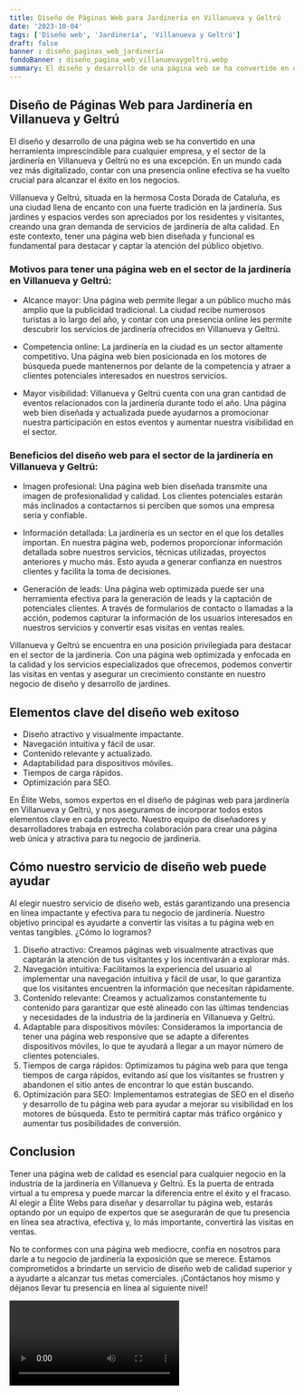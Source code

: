 ```yaml
---
title: Diseño de Páginas Web para Jardinería en Villanueva y Geltrú
date: '2023-10-04'
tags: ['Diseño web', 'Jardinería', 'Villanueva y Geltrú']
draft: false
banner : diseño_paginas_web_jardinería
fondoBanner : diseño_pagina_web_villanuevaygeltrú.webp
summary: El diseño y desarrollo de una página web se ha convertido en una herramienta imprescindible para cualquier empresa, y el sector de la jardinería en Villanueva y Geltrú no es una excepción. En un mundo cada vez más digitalizado, contar con una presencia online efectiva se ha vuelto crucial para alcanzar el éxito en los negocios.
---
```


## Diseño de Páginas Web para Jardinería en Villanueva y Geltrú

El diseño y desarrollo de una página web se ha convertido en una herramienta imprescindible para cualquier empresa, y el sector de la jardinería en Villanueva y Geltrú no es una excepción. En un mundo cada vez más digitalizado, contar con una presencia online efectiva se ha vuelto crucial para alcanzar el éxito en los negocios.

Villanueva y Geltrú, situada en la hermosa Costa Dorada de Cataluña, es una ciudad llena de encanto con una fuerte tradición en la jardinería. Sus jardines y espacios verdes son apreciados por los residentes y visitantes, creando una gran demanda de servicios de jardinería de alta calidad. En este contexto, tener una página web bien diseñada y funcional es fundamental para destacar y captar la atención del público objetivo.

### Motivos para tener una página web en el sector de la jardinería en Villanueva y Geltrú:

- Alcance mayor: Una página web permite llegar a un público mucho más amplio que la publicidad tradicional. La ciudad recibe numerosos turistas a lo largo del año, y contar con una presencia online les permite descubrir los servicios de jardinería ofrecidos en Villanueva y Geltrú.

- Competencia online: La jardinería en la ciudad es un sector altamente competitivo. Una página web bien posicionada en los motores de búsqueda puede mantenernos por delante de la competencia y atraer a clientes potenciales interesados en nuestros servicios.

- Mayor visibilidad: Villanueva y Geltrú cuenta con una gran cantidad de eventos relacionados con la jardinería durante todo el año. Una página web bien diseñada y actualizada puede ayudarnos a promocionar nuestra participación en estos eventos y aumentar nuestra visibilidad en el sector.

### Beneficios del diseño web para el sector de la jardinería en Villanueva y Geltrú:

- Imagen profesional: Una página web bien diseñada transmite una imagen de profesionalidad y calidad. Los clientes potenciales estarán más inclinados a contactarnos si perciben que somos una empresa seria y confiable.

- Información detallada: La jardinería es un sector en el que los detalles importan. En nuestra página web, podemos proporcionar información detallada sobre nuestros servicios, técnicas utilizadas, proyectos anteriores y mucho más. Esto ayuda a generar confianza en nuestros clientes y facilita la toma de decisiones.

- Generación de leads: Una página web optimizada puede ser una herramienta efectiva para la generación de leads y la captación de potenciales clientes. A través de formularios de contacto o llamadas a la acción, podemos capturar la información de los usuarios interesados en nuestros servicios y convertir esas visitas en ventas reales.

Villanueva y Geltrú se encuentra en una posición privilegiada para destacar en el sector de la jardinería. Con una página web optimizada y enfocada en la calidad y los servicios especializados que ofrecemos, podemos convertir las visitas en ventas y asegurar un crecimiento constante en nuestro negocio de diseño y desarrollo de jardines.

<GifSeo />

<Cta />

## Elementos clave del diseño web exitoso

- Diseño atractivo y visualmente impactante.
- Navegación intuitiva y fácil de usar.
- Contenido relevante y actualizado.
- Adaptabilidad para dispositivos móviles.
- Tiempos de carga rápidos.
- Optimización para SEO.

En Élite Webs, somos expertos en el diseño de páginas web para jardinería en Villanueva y Geltrú, y nos aseguramos de incorporar todos estos elementos clave en cada proyecto. Nuestro equipo de diseñadores y desarrolladores trabaja en estrecha colaboración para crear una página web única y atractiva para tu negocio de jardinería.

## Cómo nuestro servicio de diseño web puede ayudar

Al elegir nuestro servicio de diseño web, estás garantizando una presencia en línea impactante y efectiva para tu negocio de jardinería. Nuestro objetivo principal es ayudarte a convertir las visitas a tu página web en ventas tangibles. ¿Cómo lo logramos?

1. Diseño atractivo: Creamos páginas web visualmente atractivas que captarán la atención de tus visitantes y los incentivarán a explorar más.
2. Navegación intuitiva: Facilitamos la experiencia del usuario al implementar una navegación intuitiva y fácil de usar, lo que garantiza que los visitantes encuentren la información que necesitan rápidamente.
3. Contenido relevante: Creamos y actualizamos constantemente tu contenido para garantizar que esté alineado con las últimas tendencias y necesidades de la industria de la jardinería en Villanueva y Geltrú.
4. Adaptable para dispositivos móviles: Consideramos la importancia de tener una página web responsive que se adapte a diferentes dispositivos móviles, lo que te ayudará a llegar a un mayor número de clientes potenciales.
5. Tiempos de carga rápidos: Optimizamos tu página web para que tenga tiempos de carga rápidos, evitando así que los visitantes se frustren y abandonen el sitio antes de encontrar lo que están buscando.
6. Optimización para SEO: Implementamos estrategias de SEO en el diseño y desarrollo de tu página web para ayudar a mejorar su visibilidad en los motores de búsqueda. Esto te permitirá captar más tráfico orgánico y aumentar tus posibilidades de conversión.

## Conclusion

Tener una página web de calidad es esencial para cualquier negocio en la industria de la jardinería en Villanueva y Geltrú. Es la puerta de entrada virtual a tu empresa y puede marcar la diferencia entre el éxito y el fracaso. Al elegir a Élite Webs para diseñar y desarrollar tu página web, estarás optando por un equipo de expertos que se asegurarán de que tu presencia en línea sea atractiva, efectiva y, lo más importante, convertirá las visitas en ventas.

No te conformes con una página web mediocre, confía en nosotros para darle a tu negocio de jardinería la exposición que se merece. Estamos comprometidos a brindarte un servicio de diseño web de calidad superior y a ayudarte a alcanzar tus metas comerciales. ¡Contáctanos hoy mismo y déjanos llevar tu presencia en línea al siguiente nivel!

<Video />

<CtaBot job='Jardinería' city='Villanueva y Geltrú'/>

<Gmaps query='Villanueva y Geltrú+españa+maps' />